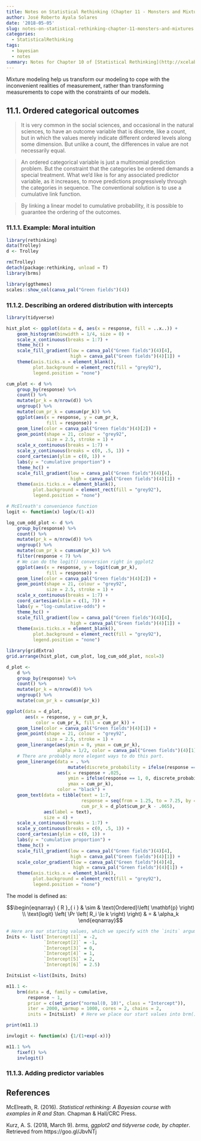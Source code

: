 ```yaml
---
title: Notes on Statistical Rethinking (Chapter 11 - Monsters and Mixtures)
author: José Roberto Ayala Solares
date: '2018-05-05'
slug: notes-on-statistical-rethinking-chapter-11-monsters-and-mixtures
categories:
  - StatisticalRethinking
tags:
  - bayesian
  - notes
summary: Notes for Chapter 10 of [Statistical Rethinking](http://xcelab.net/rm/statistical-rethinking/)
---
```


Mixture modeling help us transform our modeling to cope with the inconvenient realities of measurement, rather than transforming measurements to cope with the constraints of our models.

## 11.1. Ordered categorical outcomes

> It is very common in the social sciences, and occasional in the natural sciences, to have an outcome variable that is discrete, like a count, but in which the values merely indicate different ordered levels along some dimension. But unlike a count, the differences in value are not necessarily equal.

> An ordered categorical variable is just a multinomial prediction problem. But the constraint that the categories be ordered demands a special treatment. What we’d like is for any associated predictor variable, as it increases, to move predictions progressively through the categories in sequence. The conventional solution is to use a cumulative link function.

> By linking a linear model to cumulative probability, it is possible to guarantee the ordering of the outcomes.

### 11.1.1. Example: Moral intuition

```r
library(rethinking)
data(Trolley)
d <- Trolley

rm(Trolley)
detach(package:rethinking, unload = T)
library(brms)

library(ggthemes)
scales::show_col(canva_pal("Green fields")(4))
```

### 11.1.2. Describing an ordered distribution with intercepts

```r
library(tidyverse)

hist_plot <- ggplot(data = d, aes(x = response, fill = ..x..)) +
    geom_histogram(binwidth = 1/4, size = 0) +
    scale_x_continuous(breaks = 1:7) +
    theme_hc() +
    scale_fill_gradient(low = canva_pal("Green fields")(4)[4],
                        high = canva_pal("Green fields")(4)[1]) +
    theme(axis.ticks.x = element_blank(),
          plot.background = element_rect(fill = "grey92"),
          legend.position = "none")

cum_plot <- d %>%
    group_by(response) %>% 
    count() %>%
    mutate(pr_k = n/nrow(d)) %>% 
    ungroup() %>% 
    mutate(cum_pr_k = cumsum(pr_k)) %>% 
    ggplot(aes(x = response, y = cum_pr_k, 
               fill = response)) +
    geom_line(color = canva_pal("Green fields")(4)[2]) +
    geom_point(shape = 21, colour = "grey92", 
               size = 2.5, stroke = 1) +
    scale_x_continuous(breaks = 1:7) +
    scale_y_continuous(breaks = c(0, .5, 1)) +
    coord_cartesian(ylim = c(0, 1)) +
    labs(y = "cumulative proportion") +
    theme_hc() +
    scale_fill_gradient(low = canva_pal("Green fields")(4)[4],
                        high = canva_pal("Green fields")(4)[1]) +
    theme(axis.ticks.x = element_blank(),
          plot.background = element_rect(fill = "grey92"),
          legend.position = "none")

# McElreath's convenience function
logit <- function(x) log(x/(1-x))

log_cum_odd_plot <- d %>%
    group_by(response) %>% 
    count() %>%
    mutate(pr_k = n/nrow(d)) %>% 
    ungroup() %>% 
    mutate(cum_pr_k = cumsum(pr_k)) %>% 
    filter(response < 7) %>% 
    # We can do the logit() conversion right in ggplot2
    ggplot(aes(x = response, y = logit(cum_pr_k), 
               fill = response)) +
    geom_line(color = canva_pal("Green fields")(4)[2]) +
    geom_point(shape = 21, colour = "grey92", 
               size = 2.5, stroke = 1) +
    scale_x_continuous(breaks = 1:7) +
    coord_cartesian(xlim = c(1, 7)) +
    labs(y = "log-cumulative-odds") +
    theme_hc() +
    scale_fill_gradient(low = canva_pal("Green fields")(4)[4],
                        high = canva_pal("Green fields")(4)[1]) +
    theme(axis.ticks.x = element_blank(),
          plot.background = element_rect(fill = "grey92"),
          legend.position = "none")

library(gridExtra)
grid.arrange(hist_plot, cum_plot, log_cum_odd_plot, ncol=3)
```



```r
d_plot <-
    d %>%
    group_by(response) %>% 
    count() %>%
    mutate(pr_k = n/nrow(d)) %>% 
    ungroup() %>% 
    mutate(cum_pr_k = cumsum(pr_k)) 

ggplot(data = d_plot,
       aes(x = response, y = cum_pr_k, 
           color = cum_pr_k, fill = cum_pr_k)) +
    geom_line(color = canva_pal("Green fields")(4)[1]) +
    geom_point(shape = 21, colour = "grey92", 
               size = 2.5, stroke = 1) +
    geom_linerange(aes(ymin = 0, ymax = cum_pr_k),
                   alpha = 1/2, color = canva_pal("Green fields")(4)[1]) +
    # There are probably more elegant ways to do this part.
    geom_linerange(data = . %>% 
                       mutate(discrete_probability = ifelse(response == 1, cum_pr_k, cum_pr_k - pr_k)),
                   aes(x = response + .025,
                       ymin = ifelse(response == 1, 0, discrete_probability), 
                       ymax = cum_pr_k),
                   color = "black") +
    geom_text(data = tibble(text = 1:7,
                            response = seq(from = 1.25, to = 7.25, by = 1),
                            cum_pr_k = d_plot$cum_pr_k - .065),
              aes(label = text),
              size = 4) +
    scale_x_continuous(breaks = 1:7) +
    scale_y_continuous(breaks = c(0, .5, 1)) +
    coord_cartesian(ylim = c(0, 1)) +
    labs(y = "cumulative proportion") +
    theme_hc() +
    scale_fill_gradient(low = canva_pal("Green fields")(4)[4],
                        high = canva_pal("Green fields")(4)[1]) +
    scale_color_gradient(low = canva_pal("Green fields")(4)[4],
                         high = canva_pal("Green fields")(4)[1]) +
    theme(axis.ticks.x = element_blank(),
          plot.background = element_rect(fill = "grey92"),
          legend.position = "none")
```

The model is defined as:

$$\begin{eqnarray} { R }_{ i } & \sim  & \text{Ordered}\left( \mathbf{p} \right) \\ \text{logit} \left( \Pr \left( R_i \le k \right) \right) & = & \alpha_k  \end{eqnarray}$$

```r
# Here are our starting values, which we specify with the `inits` argument in brm()
Inits <- list(`Intercept[1]` = -2,
              `Intercept[2]` = -1,
              `Intercept[3]` = 0,
              `Intercept[4]` = 1,
              `Intercept[5]` = 2,
              `Intercept[6]` = 2.5)

InitsList <-list(Inits, Inits)

m11.1 <- 
    brm(data = d, family = cumulative,
        response ~ 1,
        prior = c(set_prior("normal(0, 10)", class = "Intercept")),
        iter = 2000, warmup = 1000, cores = 2, chains = 2,
        inits = InitsList)  # Here we place our start values into brm()

print(m11.1)
```

```r
invlogit <- function(x) {1/(1+exp(-x))}

m11.1 %>% 
    fixef() %>% 
    invlogit()
```

### 11.1.3. Adding predictor variables



## References
McElreath, R. (2016). *Statistical rethinking: A Bayesian course with examples in R and Stan.* Chapman & Hall/CRC Press.

Kurz, A. S. (2018, March 9). *brms, ggplot2 and tidyverse code, by chapter*. Retrieved from https://goo.gl/JbvNTj
